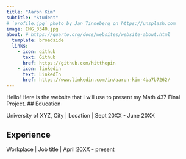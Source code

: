 ```yaml
---
title: "Aaron Kim"
subtitle: "Student"
# `profile.jpg` photo by Jan Tinneberg on https://unsplash.com
image: IMG_3340.jpg
about: # https://quarto.org/docs/websites/website-about.html
  template: broadside
  links:
    - icon: github
      text: Github
      href: https://github.com/hitthepin
    - icon: linkedin
      text: LinkedIn
      href: https://www.linkedin.com/in/aaron-kim-4ba7b7262/
---
```


Hello! Here is the website that I will use to present my Math 437 Final Project.
## Education

University of XYZ, City \| Location \| Sept 20XX - June 20XX

## Experience

Workplace \| Job title \| April 20XX - present